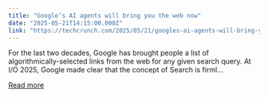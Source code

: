 ```yaml
---
title: "Google’s AI agents will bring you the web now"
date: "2025-05-21T14:15:00.000Z"
link: "https://techcrunch.com/2025/05/21/googles-ai-agents-will-bring-you-the-web-now/"
---
```


For the last two decades, Google has brought people a list of algorithmically-selected links from the web for any given search query. At I/O 2025, Google made clear that the concept of Search is firml...

[Read more](https://techcrunch.com/2025/05/21/googles-ai-agents-will-bring-you-the-web-now/)
